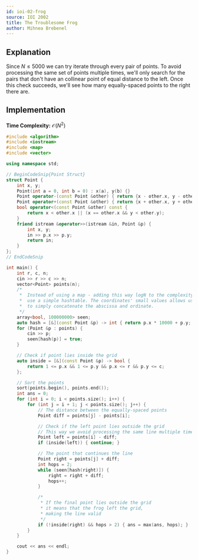 ```yaml
---
id: ioi-02-frog
source: IOI 2002
title: The Troublesome Frog
author: Mihnea Brebenel
---
```


## Explanation

Since $N \le 5000$ we can try iterate through every pair of points.
To avoid processing the same set of points multiple times, we'll only
search for the pairs that don't have an collinear point of equal distance to the left.
Once this check succeeds, we'll see how many equally-spaced points to the right there are.

## Implementation

**Time Complexity:** $\mathcal{O}(N^2)$

<LanguageSection>
<CPPSection>

```cpp
#include <algorithm>
#include <iostream>
#include <map>
#include <vector>

using namespace std;

// BeginCodeSnip{Point Struct}
struct Point {
	int x, y;
	Point(int a = 0, int b = 0) : x(a), y(b) {}
	Point operator-(const Point &other) { return {x - other.x, y - other.y}; }
	Point operator+(const Point &other) { return {x + other.x, y + other.y}; }
	bool operator<(const Point &other) const {
		return x < other.x || (x == other.x && y < other.y);
	}
	friend istream &operator>>(istream &in, Point &p) {
		int x, y;
		in >> p.x >> p.y;
		return in;
	}
};
// EndCodeSnip

int main() {
	int r, c, n;
	cin >> r >> c >> n;
	vector<Point> points(n);
	/*
	 *	Instead of using a map - adding this way logN to the complexity -
	 *  use a simple hashtable. The coordinates' small values allows us
	 *  to simply concatenate the abscissa and ordinate.
	 */
	array<bool, 100000000> seen;
	auto hash = [&](const Point &p) -> int { return p.x * 10000 + p.y; };
	for (Point &p : points) {
		cin >> p;
		seen[hash(p)] = true;
	}

	// Check if point lies inside the grid
	auto inside = [&](const Point &p) -> bool {
		return 1 <= p.x && 1 <= p.y && p.x <= r && p.y <= c;
	};

	// Sort the points
	sort(points.begin(), points.end());
	int ans = 0;
	for (int i = 0; i < points.size(); i++) {
		for (int j = i + 1; j < points.size(); j++) {
			// The distance between the equally-spaced points
			Point diff = points[j] - points[i];

			// Check if the left point lies outside the grid
			// This way we avoid processing the same line multiple times
			Point left = points[i] - diff;
			if (inside(left)) { continue; }

			// The point that continues the line
			Point right = points[j] + diff;
			int hops = 2;
			while (seen[hash(right)]) {
				right = right + diff;
				hops++;
			}

			/*
			 * If the final point lies outside the grid
			 * it means that the frog left the grid,
			 * making the line valid
			 */
			if (!inside(right) && hops > 2) { ans = max(ans, hops); }
		}
	}

	cout << ans << endl;
}
```

</CPPSection>
</LanguageSection>
